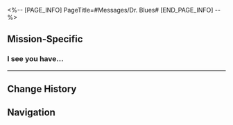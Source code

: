 <%-- [PAGE_INFO]
PageTitle=#Messages/Dr. Blues#
[END_PAGE_INFO] --%>
{{Messages Infobox
|id        = 132
|image     = NPC Dr. Blues Icon.png
|type      = NPC
|sender    = Dr. Blues
|signature = 
|faction   = Others
}}

==Mission-Specific==
===I see you have...===
{{Messages
|start_condition = 
|text =
:'''Dr. Blues:''' I see you have collected enough origami birds
:'''Dr. Blues:''' It is time to claim your reward
:'''Dr. Blues:''' "Thank you for your contribution to Dreamville." That's what the script says.
:'''Dr. Blues:''' Find me outside the hotel <u>VIP Lounge, in front of the giant clock</u>.
}}
----

==Change History==
{{Change History|2.0}}

==Navigation==
{{Messages Navbox}}